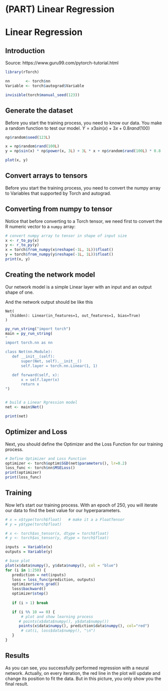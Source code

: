# (PART) Linear Regression {-}

# Linear Regression

## Introduction
Source: https://www.guru99.com/pytorch-tutorial.html

```r
library(rTorch)

nn       <- torch$nn
Variable <- torch$autograd$Variable

invisible(torch$manual_seed(123))
```


## Generate the dataset

Before you start the training process, you need to know our data. You make a random function to test our model. $Y = x3 sin(x)+ 3x+0.8 rand(100)$

```r
np$random$seed(123L)

x = np$random$rand(100L)
y = np$sin(x) * np$power(x, 3L) + 3L * x + np$random$rand(100L) * 0.8

plot(x, y)
```

## Convert arrays to tensors

Before you start the training process, you need to convert the numpy array to Variables that supported by Torch and autograd.

## Converting from numpy to tensor
Notice that before converting to a Torch tensor, we need first to convert the R numeric vector to a `numpy` array:

```r
# convert numpy array to tensor in shape of input size
x <- r_to_py(x)
y <- r_to_py(y)
x = torch$from_numpy(x$reshape(-1L, 1L))$float()
y = torch$from_numpy(y$reshape(-1L, 1L))$float()
print(x, y)
```

## Creating the network model

Our network model is a simple Linear layer with an input and an output shape of one.

And the network output should be like this

```
Net(
  (hidden): Linear(in_features=1, out_features=1, bias=True)
)
```


```r
py_run_string("import torch")
main = py_run_string(
"
import torch.nn as nn

class Net(nn.Module):
   def __init__(self):
       super(Net, self).__init__()
       self.layer = torch.nn.Linear(1, 1)

   def forward(self, x):
       x = self.layer(x)      
       return x
")


# build a Linear Rgression model
net <- main$Net()

print(net)
```

## Optimizer and Loss
Next, you should define the Optimizer and the Loss Function for our training process.

```r
# Define Optimizer and Loss Function
optimizer <- torch$optim$SGD(net$parameters(), lr=0.2)
loss_func <- torch$nn$MSELoss()
print(optimizer)
print(loss_func)
```

## Training

Now let's start our training process. With an epoch of 250, you will iterate our data to find the best value for our hyperparameters.

```r
# x = x$type(torch$float)   # make it a a FloatTensor
# y = y$type(torch$float)

# x <- torch$as_tensor(x, dtype = torch$float)
# y <- torch$as_tensor(y, dtype = torch$float)

inputs  = Variable(x)
outputs = Variable(y)

# base plot
plot(x$data$numpy(), y$data$numpy(), col = "blue")
for (i in 1:250) {
   prediction = net(inputs)
   loss = loss_func(prediction, outputs)
   optimizer$zero_grad()
   loss$backward()
   optimizer$step()
   
   if (i > 1) break

   if (i %% 10 == 0) {
       # plot and show learning process
      # points(x$data$numpy(), y$data$numpy())
      points(x$data$numpy(), prediction$data$numpy(), col="red")
       # cat(i, loss$data$numpy(), "\n")
   }
}
```


## Results
As you can see, you successfully performed regression with a neural network. Actually, on every iteration, the red line in the plot will update and change its position to fit the data. But in this picture, you only show you the final result.





